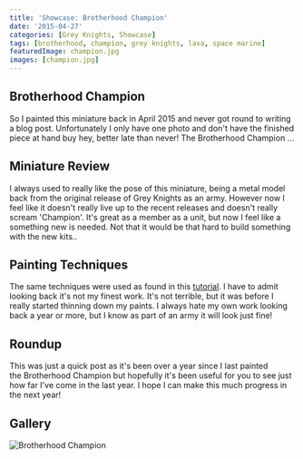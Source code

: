 ```yaml
---
title: 'Showcase: Brotherhood Champion'
date: '2015-04-27'
categories: [Grey Knights, Showcase]
tags: [brotherhood, champion, grey knights, lava, space marine]
featuredImage: champion.jpg
images: [champion.jpg]
---
```


## Brotherhood Champion

So I painted this miniature back in April 2015 and never got round to writing a blog post. Unfortunately I only have one photo and don't have the finished piece at hand buy hey, better late than never! The Brotherhood Champion ...

## Miniature Review

I always used to really like the pose of this miniature, being a metal model back from the original release of Grey Knights as an army. However now I feel like it doesn't really live up to the recent releases and doesn't really scream 'Champion'. It's great as a member as a unit, but now I feel like a something new is needed. Not that it would be that hard to build something with the new kits..

## Painting Techniques

The same techniques were used as found in this [tutorial](/blog/posts/tutorials/40k/grey-knights/armour). I have to admit looking back it's not my finest work. It's not terrible, but it was before I really started thinning down my paints. I always hate my own work looking back a year or more, but I know as part of an army it will look just fine!

## Roundup

This was just a quick post as it's been over a year since I last painted the Brotherhood Champion but hopefully it's been useful for you to see just how far I've come in the last year. I hope I can make this much progress in the next year!

## Gallery

![Brotherhood Champion](champion.jpg)
